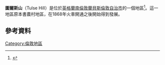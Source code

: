 {{Infobox UK place|
|country =    英格蘭
|region= London
|population=
|official_name=             Tulse Hill
|london_borough=           Lambeth
|constituency_westminster=      [[達利奇和西諾伍德_(英國國會選區)|達利奇和西諾伍德]]
|post_town=          LONDON
|postcode_area=SE
|postcode_district= SE21 <!--21?-->, SE24, SE27
|postcode_area1=SW
|postcode_district1= SW2
|dial_code=      020
|os_grid_reference=     TQ315735
|latitude=                 51.4452
|longitude=                -0.1091
}}
'''圖爾斯山'''（Tulse Hill）是位於[[英格蘭|英格蘭]][[南倫敦|南倫敦]][[蘭貝斯倫敦自治市|蘭貝斯倫敦自治市]]的一個地區<ref>{{Cite web |url=http://www.brockwellpark.com/history/history.htm |title=History of Brockwell Park, Friends of Brockwell Park |access-date=2016-03-05 |archive-url=https://web.archive.org/web/20090402164351/http://www.brockwellpark.com/history/history.htm |archive-date=2009-04-02 |dead-url=yes }}</ref>。這一地區原本書農村地區，在1868年火車開通之後開始得到發展。
==參考資料==
{{Reflist}}
[[Category:倫敦地區|Category:倫敦地區]]